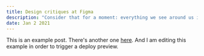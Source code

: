 ```yaml
---
title: Design critiques at Figma
description: "Consider that for a moment: everything we see around us is assumed to have had a cause and is contingent upon."
date: Jan 2 2021
---
```


This is an example post. There's another one [here](/posts/example-post).
And I am editing this example in order to trigger a deploy preview. 
